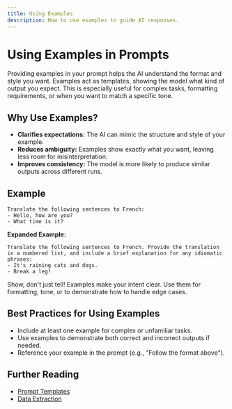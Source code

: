 ```yaml
---
title: Using Examples
description: How to use examples to guide AI responses.
---
```


# Using Examples in Prompts

Providing examples in your prompt helps the AI understand the format and style you want. Examples act as templates, showing the model what kind of output you expect. This is especially useful for complex tasks, formatting requirements, or when you want to match a specific tone.

## Why Use Examples?

- **Clarifies expectations:** The AI can mimic the structure and style of your example.
- **Reduces ambiguity:** Examples show exactly what you want, leaving less room for misinterpretation.
- **Improves consistency:** The model is more likely to produce similar outputs across different runs.

## Example

```
Translate the following sentences to French:
- Hello, how are you?
- What time is it?
```

**Expanded Example:**

```
Translate the following sentences to French. Provide the translation in a numbered list, and include a brief explanation for any idiomatic phrases:
- It's raining cats and dogs.
- Break a leg!
```

<Callout type="info">
  Show, don't just tell! Examples make your intent clear. Use them for
  formatting, tone, or to demonstrate how to handle edge cases.
</Callout>

## Best Practices for Using Examples

- Include at least one example for complex or unfamiliar tasks.
- Use examples to demonstrate both correct and incorrect outputs if needed.
- Reference your example in the prompt (e.g., "Follow the format above").

## Further Reading

- [Prompt Templates](./16-prompt-templates)
- [Data Extraction](./20-data-extraction)
